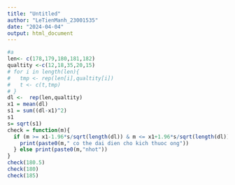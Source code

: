 ---
title: "Untitled"
author: "LeTienManh_23001535"
date: "2024-04-04"
output: html_document
---
```{r}
#a
len<- c(178,179,180,181,182)
qualtity <-c(12,18,35,20,15)
# for i in length(len){
#   tmp <- rep(len[i],qualtity[i])
#   t <- c(t,tmp)
# }
dl <-  rep(len,qualtity)
x1 = mean(dl)
s1 = sum((dl-x1)^2)
s1
s= sqrt(s1)
check = function(m){
  if (m >= x1-1.96*s/sqrt(length(dl)) & m <= x1+1.96*s/sqrt(length(dl))){
    print(paste0(m," co the dai dien cho kich thuoc ong"))
  } else print(paste0(m,"nhot"))
}
check(180.5)
check(180)
check(185)

```